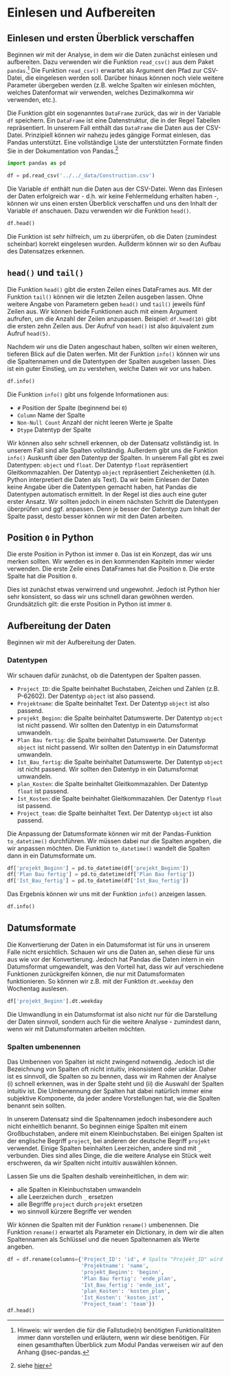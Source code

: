 # Einlesen und Aufbereiten

## Einlesen und ersten Überblick verschaffen

Beginnen wir mit der Analyse, in dem wir die Daten zunächst einlesen und aufbereiten. Dazu verwenden wir die Funktion `read_csv()` aus dem Paket `pandas`.^[Hinweis: wir werden die für die Fallstudie(n) benötigten Funktionalitäten immer dann vorstellen und erläutern, wenn wir diese benötigen. Für einen gesamthaften Überblick zum Modul Pandas verweisen wir auf den Anhang @sec-pandas.] Die Funktion `read_csv()` erwartet als Argument den Pfad zur CSV-Datei, die eingelesen werden soll. Darüber hinaus können noch viele weitere Parameter übergeben werden (z.B. welche Spalten wir einlesen möchten, welches Datenformat wir verwenden, welches Dezimalkomma wir verwenden, etc.).

Die Funktion gibt ein sogenanntes `DataFrame` zurück, das wir in der Variable `df` speichern. Ein `DataFrame` ist eine Datenstruktur, die in der Regel Tabellen repräsentiert. In unserem Fall enthält das `DataFrame` die Daten aus der CSV-Datei. Prinzipiell können wir nahezu jedes gängige Format einlesen, das Pandas unterstützt. Eine vollständige Liste der unterstützten Formate finden Sie in der Dokumentation von Pandas.^[siehe [hier](https://pandas.pydata.org/pandas-docs/stable/user_guide/io.html)]

 

```python
import pandas as pd

df = pd.read_csv('../../_data/Construction.csv')
```

Die Variable `df` enthält nun die Daten aus der CSV-Datei. Wenn das Einlesen der Daten erfolgreich war - d.h. wir keine Fehlermeldung erhalten haben -, können wir uns einen ersten Überblick verschaffen und uns den Inhalt der Variable `df` anschauen. Dazu verwenden wir die Funktion `head()`. 


```python
df.head()
```

Die Funktion ist sehr hilfreich, um zu überprüfen, ob die Daten (zumindest scheinbar) korrekt eingelesen wurden. Außderm können wir so den Aufbau des Datensatzes erkennen. 

::: {.callout-tip collapse="true"}

## `head()` und `tail()`

Die Funktion `head()` gibt die ersten Zeilen eines DataFrames aus. Mit der Funktion `tail()` können wir die letzten Zeilen ausgeben lassen. Ohne weitere Angabe von Parametern geben `head()` und `tail()` jeweils fünf Zeilen aus.  Wir können beide Funktionen auch mit einem Argument aufrufen, um die Anzahl der Zeilen anzupassen. Beispiel: `df.head(10)` gibt die ersten zehn Zeilen aus. Der Aufruf von `head()` ist also äquivalent zum Aufruf `head(5)`.

:::

Nachdem wir uns die Daten angeschaut haben, sollten wir einen weiteren, tieferen Blick auf die Daten werfen. Mit der Funktion `info()` können wir uns die Spaltennamen und die Datentypen der Spalten ausgeben lassen. Dies ist ein guter Einstieg, um zu verstehen, welche Daten wir vor uns haben.

```python
df.info()
```

Die Funktion `info()` gibt uns folgende Informationen aus:

- `#` Position der Spalte (beginnend bei `0`)
- `Column` Name der Spalte
- `Non-Null Count` Anzahl der nicht leeren Werte je Spalte
- `Dtype` Datentyp der Spalte

Wir können also sehr schnell erkennen, ob der Datensatz vollständig ist. In unserem Fall sind alle Spalten vollständig. Außerdem gibt uns die Funktion `info()` Auskunft über den Datentyp der Spalten. In unserem Fall gibt es zwei Datentypen: `object` und `float`. Der Datentyp `float` repräsentiert Gleitkommazahlen. Der Datentyp `object` repräsentiert Zeichenketten (d.h. Python interpretiert die Daten als Text). Da wir beim Einlesen der Daten keine Angabe über die Datentypen gemacht haben, hat Pandas die Datentypen automatisch ermittelt. In der Regel ist dies auch eine guter erster Ansatz. Wir sollten jedoch in einem nächsten Schritt die Datentypen überprüfen und ggf. anpassen. Denn je besser der Datentyp zum Inhalt der Spalte passt, desto besser können wir mit den Daten arbeiten. 

::: {.callout-tip collapse="true"}

## Position `0` in Python

Die erste Position in Python ist immer `0`. Das ist ein Konzept, das wir uns merken sollten. Wir werden es in den kommenden Kapiteln immer wieder verwenden. Die erste Zeile eines DataFrames hat die Position `0`. Die erste Spalte hat die Position `0`.

Dies ist zunächst etwas verwirrend und ungewohnt. Jedoch ist Python hier sehr konsistent, so dass wir uns schnell daran gewöhnen werden. Grundsätzlich gilt: die erste Position in Python ist immer `0`.

:::

## Aufbereitung der Daten

Beginnen wir mit der Aufbereitung der Daten. 

### Datentypen

Wir schauen dafür zunächst, ob die Datentypen der Spalten passen. 

- `Project_ID`: die Spalte beinhaltet Buchstaben, Zeichen und Zahlen (z.B. P-62602). Der Datentyp `object` ist also passend.
- `Projektname`: die Spalte beinhaltet Text. Der Datentyp `object` ist also passend. 
- `projekt_Beginn`: die Spalte beinhaltet Datumswerte. Der Datentyp `object` ist nicht passend. Wir sollten den Datentyp in ein Datumsformat umwandeln.
- `Plan Bau fertig`: die Spalte beinhaltet Datumswerte. Der Datentyp `object` ist nicht passend. Wir sollten den Datentyp in ein Datumsformat umwandeln.
- `Ist_Bau_fertig`: die Spalte beinhaltet Datumswerte. Der Datentyp `object` ist nicht passend. Wir sollten den Datentyp in ein Datumsformat umwandeln.
- `plan_Kosten`: die Spalte beinhaltet Gleitkommazahlen. Der Datentyp `float` ist passend.
- `Ist_Kosten`: die Spalte beinhaltet Gleitkommazahlen. Der Datentyp `float` ist passend.
- `Project_team`: die Spalte beinhaltet Text. Der Datentyp `object` ist also passend.

Die Anpassung der Datumsformate können wir mit der Pandas-Funktion `to_datetime()` durchführen. Wir müssen dabei nur die Spalten angeben, die wir anpassen möchten. Die Funktion `to_datetime()` wandelt die Spalten dann in ein Datumsformate um. 

```python
df['projekt_Beginn'] = pd.to_datetime(df['projekt_Beginn'])
df['Plan Bau fertig'] = pd.to_datetime(df['Plan Bau fertig'])
df['Ist_Bau_fertig'] = pd.to_datetime(df['Ist_Bau_fertig'])
```

Das Ergebnis können wir uns mit der Funktion `info()` anzeigen lassen. 

```python
df.info()
```

::: {.callout-tip collapse="true"}

## Datumsformate

Die Konvertierung der Daten in ein Datumsformat ist für uns in unserem Falle nicht ersichtlich. Schauen wir uns die Daten an, sehen diese für uns aus wie vor der Konvertierung. Jedoch hat Pandas die Daten intern in ein Datumsformat umgewandelt, was den Vorteil hat, dass wir auf verschiedene Funktionen zurückgreifen können, die nur mit Datumsformaten funktionieren. So können wir z.B. mit der Funktion `dt.weekday` den Wochentag auslesen. 

```python
df['projekt_Beginn'].dt.weekday
```

Die Umwandlung in ein Datumsformat ist also nicht nur für die Darstellung der Daten sinnvoll, sondern auch für die weitere Analyse - zumindest dann, wenn wir mit Datumsformaten arbeiten möchten.

:::


### Spalten umbenennen

Das Umbennen von Spalten ist nicht zwingend notwendig. Jedoch ist die Bezeichnung von Spalten oft nicht intuitiv, inkonsistent oder unklar. Daher ist es sinnvoll, die Spalten so zu bennen, dass wir im Rahmen der Analyse (i) schnell erkennen, was in der Spalte steht und (ii) die Auswahl der Spalten intuitiv ist. Die Umbenennung der Spalten hat dabei natürlich immer eine subjektive Komponente, da jeder andere Vorstellungen hat, wie die Spalten benannt sein sollten. 

In unserem Datensatz sind die Spaltennamen jedoch insbesondere auch nicht einheitlich benannt. So beginnen einige Spalten mit einem Großbuchstaben, andere mit einem Kleinbuchstaben. Bei einigen Spalten ist der englische Begriff `project`, bei anderen der deutsche Begriff `projekt` verwendet. Einige Spalten beinhalten Leerzeichen, andere sind mit `_` verbunden. Dies sind alles Dinge, die die weitere Analyse ein Stück weit erschweren, da wir Spalten nicht intuitiv auswählen können.

Lassen Sie uns die Spalten deshalb vereinheitlichen, in dem wir:

- alle Spalten in Kleinbuchstaben umwandeln
- alle Leerzeichen durch `_` ersetzen
- alle Begriffe `project` durch `projekt` ersetzen
- wo sinnvoll kürzere Begriffe ver wenden

Wir können die Spalten mit der Funktion `rename()` umbenennen. Die Funktion `rename()` erwartet als Parameter ein Dictionary, in dem wir die alten Spaltennamen als Schlüssel und die neuen Spaltennamen als Werte angeben. 

```python
df = df.rename(columns={'Project_ID': 'id', # Spalte "Projekt_ID" wird umbenannt in "id"
                        'Projektname': 'name',
                        'projekt_Beginn': 'beginn',
                        'Plan Bau fertig': 'ende_plan',
                        'Ist_Bau_fertig': 'ende_ist',
                        'plan_Kosten': 'kosten_plan',
                        'Ist_Kosten': 'kosten_ist',
                        'Project_team': 'team'})
df.head()
```

